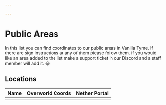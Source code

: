 ```yaml
---

---
```


# Public Areas

In this list you can find coordinates to our public areas in Vanilla Tyme. If there are sign instructions at any of them please follow them. If you would like an area added to the list make a support ticket in our Discord and a staff member will add it. 😀

## Locations

| Name | Overworld Coords | Nether Portal |
| ---- | ---------------- | ------------- |
|      |                  |               |


<PesterDataTable
  columns={columns}
  data={areas}
/>

<PesterDataButton
  text="Suggest New Public Area"
  editUrl="https://discord.com/channels/304066050201485322/950596143258165288"
/>
